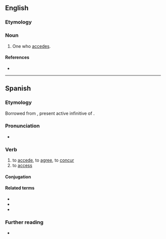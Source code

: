 {{also|accéder}}
==English==

===Etymology===
{{suffix|accede|er|id2=agent noun|lang=en}}

===Noun===
{{en-noun}}

# One who [[accede]]s.

====References====
* {{R:Webster 1913}}

----

==Spanish==

===Etymology===
Borrowed from {{bor|es|la|accēdere|notext=1}}, present active infinitive of {{m|la|accēdō}}.

===Pronunciation===
* {{es-IPA}}

===Verb===
{{es-verb|acced|er}}

# to [[accede]], to [[agree]], to [[concur]]
# to [[access]]

====Conjugation====
{{es-conj-er|acced}}

====Related terms====
* {{l|es|accesible}}
* {{l|es|accesión}}
* {{l|es|acceso}}

===Further reading===
* {{R:DRAE 2001}}